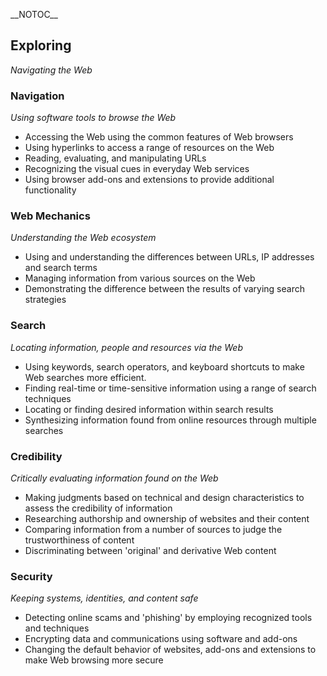 __NOTOC__
== Exploring ==
''Navigating the Web''


=== Navigation ===
''Using software tools to browse the Web''
* Accessing the Web using the common features of Web browsers
*Using hyperlinks to access a range of resources on the Web
*Reading, evaluating, and manipulating URLs
* Recognizing the visual cues in everyday Web services
* Using browser add-ons and extensions to provide additional functionality


=== Web Mechanics ===
''Understanding the Web ecosystem''
* Using and understanding the differences between URLs, IP addresses and search terms
* Managing information from various sources on the Web
*Demonstrating the difference between the results of varying search strategies


=== Search ===
''Locating information, people and resources via the Web''
* Using keywords, search operators, and keyboard shortcuts to make Web searches more efficient.
* Finding real-time or time-sensitive information using a range of search techniques
* Locating or finding desired information within search results
* Synthesizing information found from online resources through multiple searches


=== Credibility ===
''Critically evaluating information found on the Web''
* Making judgments based on technical and design characteristics to assess the credibility of information
* Researching authorship and ownership of websites and their content
* Comparing information from a number of sources to judge the trustworthiness of content
* Discriminating between 'original' and derivative Web content


=== Security ===
''Keeping systems, identities, and content safe''
* Detecting online scams and 'phishing' by employing recognized tools and techniques
* Encrypting data and communications using software and add-ons
* Changing the default behavior of websites, add-ons and extensions to make Web browsing more secure
